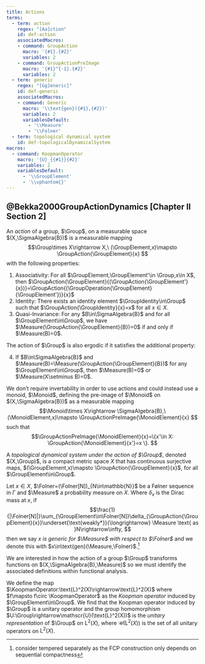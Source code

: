 ```yaml
---
title: Actions
terms:
  - term: action
    regex: "[Aa]ction"
    id: def-action
    associatedMacros:
    - command: GroupAction
      macro: '{#1}.{#2}'
      variables: 2
    - command: GroupActionPreImage
      macro: '{#1}^{-1}.{#2}'
      variables: 2
  - term: generic
    regex: "[Gg]eneric]"
    id: def-generic
    associatedMacros:
    - command: Generic
      macro: '\\text{gen}({#1},{#2})'
      variables: 2
      variablesDefault:
        - '\\Measure'
        - '\\Folner'
  - term: topological dynamical system
    id: def-topologicalDynamicalSystem
macros:
  - command: KoopmanOperator
    macro: '{U}_{{#1}}{#2}'
    variables: 2
    variablesDefault:
      - '\\GroupElement'
      - '\\vphantom{}'
---
```


::: {#def-action}
## @Bekka2000GroupActionDynamics [Chapter II Section 2]

An *action* of a group, $\Group$, on a measurable space $(X,\SigmaAlgebra{B})$ is a measurable mapping
$$\Group\times X\rightarrow X,\ (\GroupElement,x)\mapsto \GroupAction{\GroupElement}{x} $$
with the following properties:

1. Associativity: For all $\GroupElement,\GroupElement'\in \Group,x\in X$, then $\GroupAction{\GroupElement}{(\GroupAction{\GroupElement'}{x})}=\GroupAction{(\GroupOperation{\GroupElement}{\GroupElement'})}{x}$
2. Identity: There exists an identity element $\GroupIdentity\in\Group$ such that $\GroupAction{\GroupIdentity}{x}=x$ for all $x\in X$.
3. Quasi-Invariance: For any $B\in\SigmaAlgebra{B}$ and for all $\GroupElement\in\Group$, we have $\Measure(\GroupAction{\GroupElement}{B})=0$ if and only if $\Measure(B)=0$.

The action of $\Group$ is also ergodic if it satisfies the additional property:

4. If $B\in\SigmaAlgebra{B}$ and $\Measure(B)=\Measure(\GroupAction{\GroupElement}{B})$ for any $\GroupElement\in\Group$, then $\Measure(B)=0$ or $\Measure(X\setminus B)=0$.

:::

::: {#rem-MonoidAction}
We don't require invertability in order to use actions and could instead use a monoid, $\Monoid$, defining the pre-image of $\Monoid$ on $(X,\SigmaAlgebra{B})$ as a measurable mapping
$$\Monoid\times X\rightarrow \SigmaAlgebra{B},\ (\MonoidElement,x)\mapsto \GroupActionPreImage{\MonoidElement}{x} $$
such that
$$\GroupActionPreImage{\MonoidElement}{x}=\{x'\in X: \GroupAction{\MonoidElement}{x'}=x \}. $$
:::

::: {#def-topologicalDynamicalSystem}

A *topological dynamical system under the action of $\Group$*, denoted $(X,\Group)$, is a compact metric space $X$ that has continuous surjective maps, $(\GroupElement,x)\mapsto \GroupAction{\GroupElement}{x}$, for all $\GroupElement\in\Group$.

:::

::: {#def-generic}

Let $x\in X$, $\Folner=(\Folner[N])_{N\in\mathbb{N}}$ be a Følner sequence in $\Gamma$ and $\Measure$ a probability measure on $X$. Where $\delta_x$ is the Dirac mass at $x$, if
$$\frac{1}{|\Folner[N]|}\sum_{\GroupElement\in\Folner[N]}\delta_{\GroupAction{\GroupElement}{x}}\underset{\text{weakly*}}{\longrightarrow} \Measure \text{ as }N\rightarrow\infty, $$
then we say *$x$ is generic for $\Measure$ with respect to $\Folner$* and we denote this with $x\in\text{gen}(\Measure,\Folner)$.^[consider tempered separately as the FCP construction only depends on sequential compactness]

:::

We are interested in how the action of a group $\Group$ transforms functions on $(X,\SigmaAlgebra{B},\Measure)$ so we must identify the associated definitions within functional analysis.

We define the map $\KoopmanOperator:\text{L}^2(X)\rightarrow\text{L}^2(X)$ where $f\mapsto f\circ \KoopmanOperator$ as the *Koopman operator* induced by $\GroupElement\in\Group$. We find that the Koopman operator induced by $\Group$ is a unitary operator and the group homomorphism $U:\Group\rightarrow\mathscr{U}(\text{L}^2(X))$ is the *unitary representation* of $\Group$ on $\text{L}^2(X)$, where $\mathscr{U}(\text{L}^2(X))$ is the set of all unitary operators on $\text{L}^2(X)$.